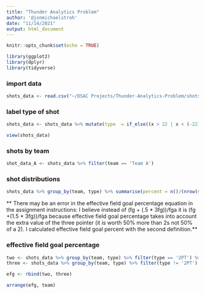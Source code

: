 ```yaml
---
title: "Thunder Analytics Problem"
author: '@jonmichaelstroh'
date: "11/14/2021"
output: html_document
---
```


```r
knitr::opts_chunk$set(echo = TRUE)
```

```r
library(ggplot2)
library(dplyr)
library(tidyverse)
```

### import data
```r
shots_data <- read.csv("~/DSAC Projects/Thunder-Analytics-Problem/shots_data.csv")
```

### label type of shot
```r
shots_data <- shots_data %>% mutate(type  = if_else((x > 22 | x < (-22)) & y <= 7.8, 'C3', if_else(sqrt((x)^2 + (y)^2) > 23.75, 'NC3', '2PT')))

view(shots_data)
```

### shots by team
```r
shot_data_A <- shots_data %>% filter(team == 'Team A')
```

### shot distributions
```r
shots_data %>% group_by(team, type) %>% summarise(percent = n()/(nrow(shots_data)/2))
```

** There may be an error in the effective field goal percentage equation in the assignment instructions: I believe instead of (fg + (.5 * 3fg))/fga it is (fg +(1.5 * 3fg))/fga because effective field goal percentage takes into account the extra value of the three pointer (it is worth 50% more than 2s not 50% of a 2).  I calculated effective field goal percent with the second definition.**

### effective field goal percentage
```r
two <- shots_data %>% group_by(team, type) %>% filter(type == '2PT') %>% summarise(efg = sum(fgmade == 1)/n())
three <- shots_data %>% group_by(team, type) %>% filter(type != '2PT') %>% summarise(efg = (sum(fgmade == 1)*1.5)/n())

efg <- rbind(two, three)

arrange(efg, team)
```







